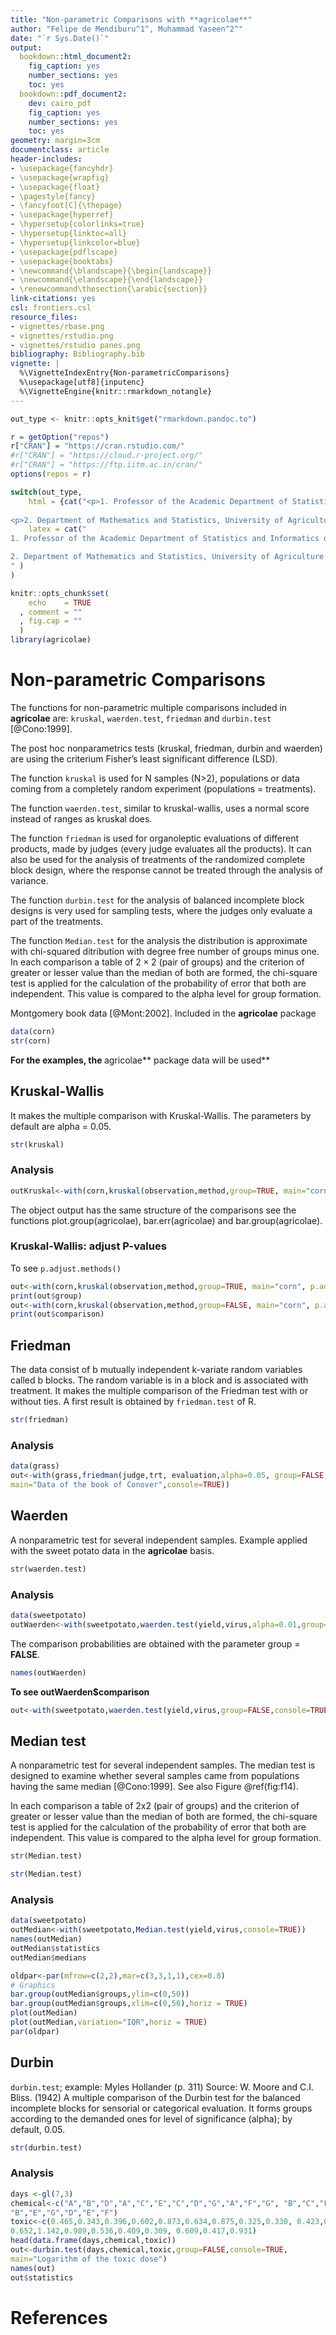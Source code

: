 ```yaml
---
title: "Non-parametric Comparisons with **agricolae**"
author: "Felipe de Mendiburu^1^, Muhammad Yaseen^2^"
date: "`r Sys.Date()`"
output:
  bookdown::html_document2:
    fig_caption: yes
    number_sections: yes
    toc: yes
  bookdown::pdf_document2:
    dev: cairo_pdf
    fig_caption: yes
    number_sections: yes
    toc: yes
geometry: margin=3cm
documentclass: article
header-includes:
- \usepackage{fancyhdr}
- \usepackage{wrapfig}
- \usepackage{float}
- \pagestyle{fancy}
- \fancyfoot[C]{\thepage}
- \usepackage{hyperref}
- \hypersetup{colorlinks=true}
- \hypersetup{linktoc=all}
- \hypersetup{linkcolor=blue}
- \usepackage{pdflscape}
- \usepackage{booktabs}
- \newcommand{\blandscape}{\begin{landscape}}
- \newcommand{\elandscape}{\end{landscape}}
- \renewcommand\thesection{\arabic{section}}
link-citations: yes
csl: frontiers.csl
resource_files:
- vignettes/rbase.png
- vignettes/rstudio.png
- vignettes/rstudio panes.png
bibliography: Bibliography.bib
vignette: |
  %\VignetteIndexEntry{Non-parametricComparisons}
  %\usepackage[utf8]{inputenc}
  %\VignetteEngine{knitr::rmarkdown_notangle}
---
```



```r
out_type <- knitr::opts_knit$get("rmarkdown.pandoc.to")

r = getOption("repos")
r["CRAN"] = "https://cran.rstudio.com/"
#r["CRAN"] = "https://cloud.r-project.org/"
#r["CRAN"] = "https://ftp.iitm.ac.in/cran/"
options(repos = r)
```

```r
switch(out_type,
    html = {cat("<p>1. Professor of the Academic Department of Statistics and Informatics of the Faculty of Economics and Planning.National University Agraria La Molina-PERU.</p>
    
<p>2. Department of Mathematics and Statistics, University of Agriculture Faisalabad, Pakistan.</p>")},
    latex = cat("
1. Professor of the Academic Department of Statistics and Informatics of the Faculty of Economics and Planning.National University Agraria La Molina-PERU.

2. Department of Mathematics and Statistics, University of Agriculture Faisalabad, Pakistan.
" )
)
```


```r
knitr::opts_chunk$set(
    echo    = TRUE
  , comment = ""
  , fig.cap = ""
  )
library(agricolae)
```


\begin{center}
\vspace{6pt}
\hrule
\end{center}



# Non-parametric Comparisons

The functions for non-parametric multiple comparisons included in **agricolae**  are: `kruskal`, `waerden.test`, `friedman` and `durbin.test` [@Cono:1999]. 

The post hoc nonparametrics tests (kruskal, friedman, durbin and waerden) are using the criterium Fisher's least significant difference (LSD).

The function `kruskal` is used for N samples (N>2), populations or data coming from a completely random experiment (populations = treatments).

The function `waerden.test`, similar to kruskal-wallis, uses a normal score instead of ranges as kruskal does.

The function `friedman` is used for organoleptic evaluations of different products, made by judges (every judge evaluates all the products). It can also be used for the analysis of treatments of the randomized complete block design, where the response cannot be treated through the analysis of variance.

The function `durbin.test` for the analysis of balanced incomplete block designs is very used for sampling tests, where the judges only evaluate a part of the treatments. 

The function `Median.test` for the analysis the distribution is approximate with chi-squared  ditribution with degree free number of groups minus one. In each comparison a table of $2 \times 2$ (pair of groups) and the criterion of greater or lesser value than the median of both are formed, the chi-square test is applied for the calculation of the probability of error that both are independent. This value is compared to the alpha level for group formation.

Montgomery book data [@Mont:2002].
Included in the **agricolae**  package 

```r
data(corn)
str(corn)
```

**For the examples, the **agricolae**  package data will be used**

## Kruskal-Wallis
It makes the multiple comparison with Kruskal-Wallis. The parameters by default are alpha = 0.05.

```r
str(kruskal)
```

### Analysis

```r
outKruskal<-with(corn,kruskal(observation,method,group=TRUE, main="corn", console=TRUE))
```

The object output has the same structure of the comparisons see the functions plot.group(agricolae), bar.err(agricolae) and bar.group(agricolae).

### Kruskal-Wallis: adjust P-values

To see `p.adjust.methods()`

```r
out<-with(corn,kruskal(observation,method,group=TRUE, main="corn", p.adj="holm"))
print(out$group)
out<-with(corn,kruskal(observation,method,group=FALSE, main="corn", p.adj="holm"))
print(out$comparison)
```

## Friedman
The data consist of b mutually independent k-variate random variables called b blocks. The random variable is in a block and is associated with treatment. It makes the multiple comparison of the Friedman test with or without ties. A first result is obtained by `friedman.test` of R.

```r
str(friedman)
```

### Analysis

```r
data(grass)
out<-with(grass,friedman(judge,trt, evaluation,alpha=0.05, group=FALSE,
main="Data of the book of Conover",console=TRUE))
```

## Waerden
A nonparametric test for several independent samples. Example applied with the sweet potato data in the **agricolae**  basis.

```r
str(waerden.test)
```

### Analysis

```r
data(sweetpotato)
outWaerden<-with(sweetpotato,waerden.test(yield,virus,alpha=0.01,group=TRUE,console=TRUE))
```

The comparison probabilities are obtained with the parameter group = **FALSE**.

```r

names(outWaerden)

```

**To see outWaerden$comparison**

```r
out<-with(sweetpotato,waerden.test(yield,virus,group=FALSE,console=TRUE))
```

## Median test
A nonparametric test for several independent samples. The median test is designed to examine whether several samples came from populations having the same median [@Cono:1999]. See also Figure \@ref(fig:f14).

In each comparison a table of 2x2 (pair of groups) and the criterion of greater or lesser value than the median of both are formed, the chi-square test is applied for the calculation of the probability of error that both are independent. This value is compared to the alpha level for group formation.

```r
str(Median.test)
```

```r
str(Median.test)
```

### Analysis

```r
data(sweetpotato)
outMedian<-with(sweetpotato,Median.test(yield,virus,console=TRUE))
names(outMedian)
outMedian$statistics
outMedian$medians
```

```r
oldpar<-par(mfrow=c(2,2),mar=c(3,3,1,1),cex=0.8)
# Graphics
bar.group(outMedian$groups,ylim=c(0,50))
bar.group(outMedian$groups,xlim=c(0,50),horiz = TRUE)
plot(outMedian)
plot(outMedian,variation="IQR",horiz = TRUE)
par(oldpar)
```

## Durbin

`durbin.test`; example: Myles Hollander (p. 311) Source: W. Moore and C.I. Bliss. (1942)
A multiple comparison of the Durbin test for the balanced incomplete blocks for sensorial or categorical evaluation. It forms groups according to the demanded ones for level of significance (alpha); by default, 0.05.

```r
str(durbin.test)
```

### Analysis

```r
days <-gl(7,3)
chemical<-c("A","B","D","A","C","E","C","D","G","A","F","G", "B","C","F", 
"B","E","G","D","E","F")
toxic<-c(0.465,0.343,0.396,0.602,0.873,0.634,0.875,0.325,0.330, 0.423,0.987,0.426,
0.652,1.142,0.989,0.536,0.409,0.309, 0.609,0.417,0.931)
head(data.frame(days,chemical,toxic))
out<-durbin.test(days,chemical,toxic,group=FALSE,console=TRUE,
main="Logarithm of the toxic dose")
names(out)
out$statistics
```

# References
